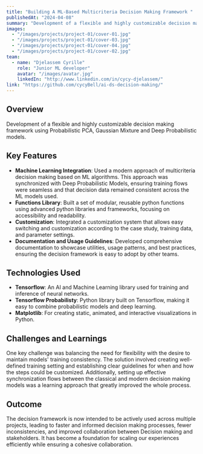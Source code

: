 ```yaml
---
title: "Building A ML-Based Multicriteria Decision Making Framework "
publishedAt: "2024-04-08"
summary: "Development of a flexible and highly customizable decision making framework using Probabilistic PCA, Gaussian Mixture and Deep Probabilistic models."
images:
  - "/images/projects/project-01/cover-01.jpg"
  - "/images/projects/project-01/cover-03.jpg"
  - "/images/projects/project-01/cover-04.jpg"
  - "/images/projects/project-01/cover-02.jpg"
team:
  - name: "Djelassem Cyrille"
    role: "Junior ML developer"
    avatar: "/images/avatar.jpg"
    linkedIn: "http://www.linkedin.com/in/cycy-djelassem/"
link: "https://github.com/cycyBell/ai-ds-decision-making/"
---
```


## Overview

Development of a flexible and highly customizable decision making framework using Probabilistic PCA, Gaussian Mixture and Deep Probabilistic models.

## Key Features
- **Machine Learning Integration**: Used a modern approach of multicriteria decision making based on ML algorithms. This approach was synchronized with Deep Probabilistic Models, ensuring training flows were seamless and that decision data remained consistent across the ML models used.
- **Functions Library**: Built a set of modular, reusable python functions using advanced python libraries and frameworks, focusing on accessibility and readability.
- **Customization**: Integrated a customization system that allows easy switching and customization according to the case study, training data, and parameter settings.
- **Documentation and Usage Guidelines**: Developed comprehensive documentation to showcase utilities, usage patterns, and best practices, ensuring the decision framework is easy to adopt by other teams.

## Technologies Used

- **Tensorflow**: An AI and Machine Learning library used for training and inference of neural networks.
- **Tensorflow Probabilisty**: Python library built on Tensorflow, making it easy to combine probabilistic models and deep learning.
- **Matplotlib**: For creating static, animated, and interactive visualizations in Python.

## Challenges and Learnings

One key challenge was balancing the need for flexibility with the desire to maintain models' training consistency. The solution involved creating well-defined training setting and establishing clear guidelines for when and how the steps could be customized. Additionally, setting up effective synchronization flows between the classical and modern decision making models was a learning approach that greatly improved the whole process.

## Outcome

The decision framework is now intended to be actively used across multiple projects, leading to faster and informed decision making processes, fewer inconsistencies, and improved collaboration between Decision making and stakeholders. It has become a foundation for scaling our experiences efficiently while ensuring a cohesive collaboration.